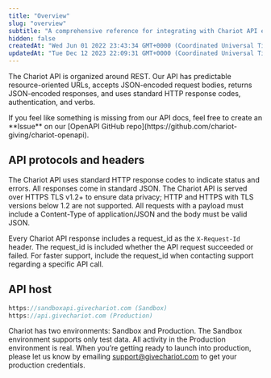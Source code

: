 ```yaml
---
title: "Overview"
slug: "overview"
subtitle: "A comprehensive reference for integrating with Chariot API endpoints"
hidden: false
createdAt: "Wed Jun 01 2022 23:43:34 GMT+0000 (Coordinated Universal Time)"
updatedAt: "Tue Dec 12 2023 22:09:31 GMT+0000 (Coordinated Universal Time)"
---
```

The Chariot API is organized around REST. Our API has predictable resource-oriented URLs, accepts JSON-encoded request bodies, returns JSON-encoded responses, and uses standard HTTP response codes, authentication, and verbs.

<Note title="Issues, Ideas or Feedback">
 If you feel like something is missing from our API docs, feel free to create an **Issue** on our [OpenAPI GitHub repo](https://github.com/chariot-giving/chariot-openapi).
</Note>

## API protocols and headers

The Chariot API uses standard HTTP response codes to indicate status and errors. All responses come in standard JSON. The Chariot API is served over HTTPS TLS v1.2+ to ensure data privacy; HTTP and HTTPS with TLS versions below 1.2 are not supported. All requests with a payload must include a Content-Type of application/JSON and the body must be valid JSON.

Every Chariot API response includes a request_id as the `X-Request-Id` header. The request_id is included whether the API request succeeded or failed. For faster support, include the request_id when contacting support regarding a specific API call.

## API host

```javascript Server.js
https://sandboxapi.givechariot.com (Sandbox)
https://api.givechariot.com (Production)
```

Chariot has two environments: Sandbox and Production. The Sandbox environment supports only test data. All activity in the Production environment is real. When you’re getting ready to launch into production, please let us know by emailing [support@givechariot.com](mailto:support@givechariot.com) to get your production credentials.


